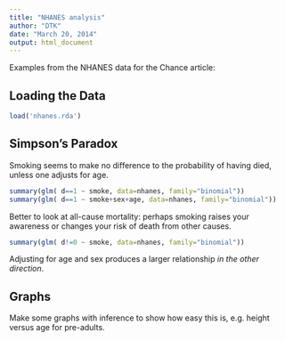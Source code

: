 ```yaml
---
title: "NHANES analysis"
author: "DTK"
date: "March 20, 2014"
output: html_document
---
```


Examples from the NHANES data for the Chance article:

## Loading the Data

```r
load('nhanes.rda')
```

## Simpson's Paradox

Smoking seems to make no difference to the probability of having died, unless one adjusts for age.

```r
summary(glm( d==1 ~ smoke, data=nhanes, family="binomial"))
summary(glm( d==1 ~ smoke+sex+age, data=nhanes, family="binomial"))
```

Better to look at all-cause mortality: perhaps smoking raises your awareness or changes your risk of death from other causes.

```r
summary(glm( d!=0 ~ smoke, data=nhanes, family="binomial"))
```

Adjusting for age and sex produces a larger relationship *in the other direction*.


## Graphs

Make some graphs with inference to show how easy this is, e.g. height versus age for pre-adults.



